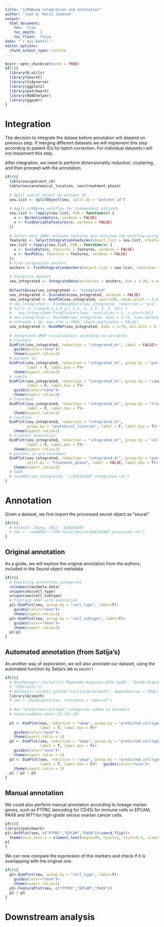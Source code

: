 ```yaml
---
title: "scRNAseq integration and annotation"
author: "Juan A. Marín Jiménez"
output: 
  html_document:
    toc:  true
    toc_depth:  3
    toc_float:  false
date: "`r Sys.Date()`"
editor_options: 
  chunk_output_type: console
---
```

```r
knitr::opts_chunk$set(echo = TRUE)
if(1){
  library(R.utils)
  library(Seurat)
  library(tidyverse)
  library(ggplot2)
  library(patchwork)
  library(HGNChelper)
  library(ggpubr)
}
```

# Integration

The decision to integrate the datase before annotation will depend on previous step. 
If merging different datasets we will implement this step according to patient IDs for batch correction.
For individual datasets I will not implement this step.

After integration, we need to perform dimensionality reduction, clustering, and
then proceed with the annotation.

```r
if(0){
  table(seu$patient_id)
  table(seu$anatomical_location, seu$treatment_phase)
  
  # Split seurat object by patient ID
  seu.list <- SplitObject(seu, split.by = "patient_id")
  
  # Apply scRNAseq workflow for independent patients
  seu.list <- lapply(seu.list, FUN = function(x) {
    x <- NormalizeData(x, verbose = FALSE)
    x <- FindVariableFeatures(x, verbose = FALSE)
  })
  
  # Select most 1000 relevant features and continue the workflow using them
  features <- SelectIntegrationFeatures(object.list = seu.list, nfeatures = 1000)
  seu.list <-lapply(seu.list, FUN = function(x) {
    x <- ScaleData(x, features = features, verbose = FALSE)
    x <- RunPCA(x, features = features, verbose = FALSE)
  })
  # Find integration anchors
  anchors <- FindIntegrationAnchors(object.list = seu.list, reduction = "rpca", dims = 1:30, anchor.features = features)
  
  # Integrate dataset
  seu_integrated <- IntegrateData(anchorset = anchors, dim = 1:30, k.weight = 50)
  
  DefaultAssay(seu_integrated) <- "integrated"
  seu_integrated <- ScaleData(seu_integrated, verbose = FALSE)
  seu_integrated <- RunPCA(seu_integrated, npcs=100, ndims.print = 1:5, nfeatures.print = 5)
  # seu_integrated <- FindNeighbors(seu_integrated, reduction = "pca", dims = 1:75, nn.eps = 0.5)
  # for(i in c(seq(0.1,1,0.1), 1.5, 2, 2.5, 3, 5, 10)) {
  #   seu_integrated<-FindClusters(seu, resolution = i, n.start=10)}
  # seu_integrated <- RunTSNE(seu_integrated, dims = 1:75, tsne.method = "Rtsne", 
  # nthreads = 16, max_iter = 2000, check_duplicates = FALSE)
  seu_integrated <- RunUMAP(seu_integrated, dims = 1:75, min.dist = 0.75)
  
  # Integrated UMAP visualization according to variables
  # clusters
  DimPlot(seu_integrated, reduction = "integrated_dr", label = FALSE)+
    guides(color="none")+
    theme(aspect.ratio=1)
  # patient id
  DimPlot(seu_integrated, reduction = "integrated_dr", group.by = "patient_id", 
          label = F, label.box = T)+
    theme(aspect.ratio=1)
  # sample
  DimPlot(seu_integrated, reduction = "integrated_dr", group.by = "sample", 
          label = F, label.box = T)+
    guides(color="none")+
    theme(aspect.ratio=1)
  # treatment
  DimPlot(seu_integrated, reduction = "integrated_dr", group.by = "treatment_phase", 
          label = F, label.box = T)+
    theme(aspect.ratio=1)
  # location
  DimPlot(seu_integrated, reduction = "integrated_dr", 
          group.by = "anatomical_location", label = F, label.box = T)+
    theme(aspect.ratio=1)
  # original annotation
  DimPlot(seu_integrated, reduction = "integrated_dr", group.by = "cell_type", 
          label = F, label.box = T)+
    theme(aspect.ratio=1)
  # patient id and treatment
  DimPlot(seu_integrated, reduction = "integrated_dr", group.by = "patient_id", 
          split.by = "treatment_phase", label = FALSE, label.box = T)+ 
    theme(aspect.ratio=1)
  # SAVE
  # saveRDS(seu_integrated, "~/GSE165897_integrated.rds")
}
```

# Annotation

Given a dataset, we first import the processed seurat object as "seurat"

```r
if(0){
  # Dataset: Zhang, 2022 - GSE165897
  # seu <- readRDS("~/TFM-local/Seurat/GSE165897_processed.rds")
}
```

## Original annotation

As a guide, we will explore the original annotation from the authors, included
in the Seurat object metadata

```r
if(0){
  # Exploring annotation categories
  colnames(seu@meta.data)
  unique(seu$cell_type)
  unique(seu$cell_subtype)
  # Plotting UMAP with annotation
  p1<-DimPlot(seu, group.by = "cell_type", label=T)+
    guides(color="none")+
    theme(aspect.ratio=1)
  p2<-DimPlot(seu, group.by = "cell_subtype", label=T)+
    guides(color="none")+
    theme(aspect.ratio=1)
  p1|p2
}
```

## Automated annotation (from Satija's)

As another way of exploration, we will also annotate our dataset, using the
automated function by Satija's lab `Azimuth()`

```r
if(0){
  # BiocManager::install(c("BSgenome.Hsapiens.UCSC.hg38", "EnsDb.Hsapiens.v86", 
  # "TFBSTools"))
  # devtools::install_github("satijalab/azimuth", dependencies = TRUE)
  library(Azimuth)
  # seu <- RunAzimuth(seu, reference = "pbmcref")
  
  # New "predicted.celltype" categories added to metadata
  # head(seu@meta.data[,32:38],10)
  
  p1 <- DimPlot(seu, reduction = "umap", group.by = "predicted.celltype.l1", 
                label = T, label.box = F)+
    guides(color="none")+
    theme(aspect.ratio = 1)
  p2 <- DimPlot(seu, reduction = "umap", group.by = "predicted.celltype.l2", 
                label = T, label.box = F)+
    guides(color="none")+
    theme(aspect.ratio = 1)
  p3 <- DimPlot(seu, reduction = "umap", group.by = "predicted.celltype.l3", 
                label = T, label.box = F)+   guides(color="none")+
    theme(aspect.ratio = 1)
  p1 | p2 | p3
}
```

## Manual annotation

We could also perform manual annotation according to lineage marker genes, such
as PTPRC (encoding for CD45) for immune cells or EPCAM, PAX8 and WT1 for high-grade
serous ovarian cancer cells.

```r
if(0){
library(patchwork)
p1<-DotPlot(seu, c("PTPRC","EPCAM","PAX8"))+coord_flip()+
  theme(axis.text.x = element_text(angle=90, hjust=1, vjust=0.5, size=5))
p1
}
```

We can now compare the expression of this markers and check if it is overlapping
with the original one.

```r
if(0){
  p2<-DimPlot(seu, group.by = "cell_type", label=T)+
    guides(color="none")+
    theme(aspect.ratio=1)
  p3<-FeaturePlot(seu, c("PTPRC","EPCAM","PAX8"))
  p2 | p3
}
```

# Downstream analysis

```r
```